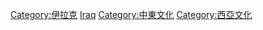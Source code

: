 {{Commonscat|Culture of Iraq}}

[[Category:伊拉克|Category:伊拉克]]
[[Category:亚洲各国文化|Iraq]]
[[Category:中東文化|Category:中東文化]]
[[Category:西亞文化|Category:西亞文化]]